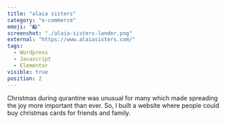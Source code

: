 ```yaml
---
title: "alaia sisters"
category: "e-commerce"
emoji: "🛍️"
screenshot: "./alaia-sisters-lander.png"
external: "https://www.alaiasisters.com/"
tags:
  - Wordpress
  - Javascript
  - Elementor
visible: true
position: 2
---
```


Christmas during qurantine was unusual for many which made <span className="highlighted">spreading the joy</span> more important than ever. So, I built a website where people could buy christmas cards for friends and family.

